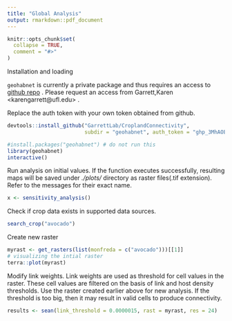 ```yaml
---
title: "Global Analysis"
output: rmarkdown::pdf_document
---
```


```r
knitr::opts_chunk$set(
  collapse = TRUE,
  comment = "#>"
)
```

Installation and loading

`geohabnet` is currently a private package and thus requires an access to [github repo](https://github.com/GarrettLab/CroplandConnectivity) . Please request an access from Garrett,Karen \<karengarrett\@ufl.edu\> .

Replace the auth token with your own token obtained from github.

```r
devtools::install_github("GarrettLab/CroplandConnectivity",
                         subdir = "geohabnet", auth_token = "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")
```

```r
#install.packages("geohabnet") # do not run this
library(geohabnet)
interactive()
```

Run analysis on initial values. If the function executes successfully, resulting maps will be saved under *./plots/* directory as raster files(.tif extension). Refer to the messages for their exact name.

```r
x <- sensitivity_analysis()
```

Check if crop data exists in supported data sources.

```r
search_crop("avocado")
```

Create new raster

```r
myrast <- get_rasters(list(monfreda = c("avocado")))[[1]]
# visualizing the intial raster
terra::plot(myrast)
```

Modify link weights. Link weights are used as threshold for cell values in the raster. These cell values are filtered on the basis of link and host density thresholds. Use the raster created earlier above for new analysis. If the threshold is too big, then it may result in valid cells to produce connectivity.

```r
results <- sean(link_threshold = 0.0000015, rast = myrast, res = 24)
```
